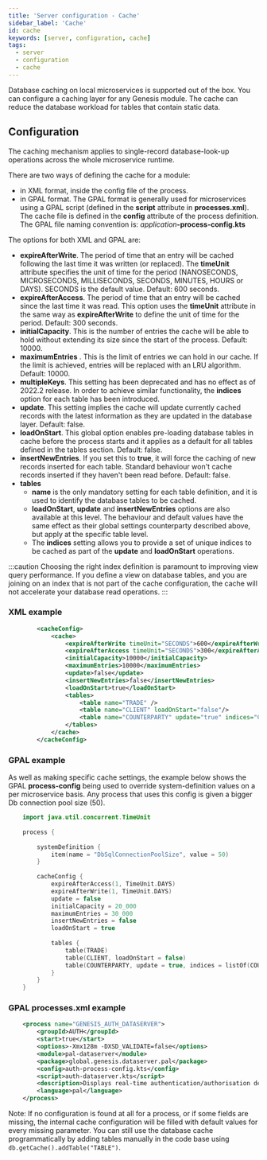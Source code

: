 ```yaml
---
title: 'Server configuration - Cache'
sidebar_label: 'Cache'
id: cache
keywords: [server, configuration, cache]
tags:
  - server
  - configuration
  - cache
---
```



Database caching on local microservices is supported out of the box. You can configure a caching layer for any Genesis module. The cache can reduce the database workload for tables that contain static data.

## Configuration

The caching mechanism applies to single-record database-look-up operations across the whole microservice runtime.

There are two ways of defining the cache for a module:

* in XML format, inside the config file of the process.
* in GPAL format. The GPAL format is generally used for microservices using a GPAL script (defined in the **script** attribute in **processes.xml**). The cache file is defined in the **config** attribute of the process definition. The GPAL file naming convention is: _application_**-process-config.kts**

The options for both XML and GPAL are:

* **expireAfterWrite**. The period of time that an entry will be cached following the last time it was written (or replaced). The **timeUnit** attribute specifies the unit of time for the period (NANOSECONDS, MICROSECONDS, MILLISECONDS, SECONDS, MINUTES, HOURS or DAYS). SECONDS is the default value. Default: 600 seconds.
* **expireAfterAccess**. The period of time that an entry will be cached since the last time it was read. This option uses the **timeUnit** attribute in the same way as **expireAfterWrite** to define the unit of time for the period. Default: 300 seconds.
* **initialCapacity**. This is the number of entries the cache will be able to hold without extending its size since the start of the process. Default: 10000.
* **maximumEntries** . This is the limit of entries we can hold in our cache. If the limit is achieved, entries will be replaced with an LRU algorithm. Default: 10000.
* **multipleKeys**. This setting has been deprecated and has no effect as of 2022.2 release. In order to achieve similar functionality, the **indices** option for each table has been introduced.
* **update**. This setting implies the cache will update currently cached records with the latest information as they are updated in the database layer. Default: false.
* **loadOnStart**. This global option enables pre-loading database tables in cache before the process starts and it applies as a default for all tables defined in the tables section. Default: false.
* **insertNewEntries**. If you set this to **true**, it will force the caching of new records inserted for each table. Standard behaviour won't cache records inserted if they haven't been read before. Default: false.
* **tables**
  * **name** is the only mandatory setting for each table definition, and it is used to identify the database tables to be cached.
  * **loadOnStart**, **update** and **insertNewEntries** options are also available at this level. The behaviour and default values have the same effect as their global settings counterparty described above, but apply at the specific table level.
  * The **indices** setting allows you to provide a set of unique indices to be cached as part of the **update** and **loadOnStart** operations.

:::caution
Choosing the right index definition is paramount to improving view query performance. If you define a view on database tables, and you are joining on an index that is not part of the cache configuration, the cache will not accelerate your database read operations.
:::

### XML example
```xml
        <cacheConfig>
    		<cache>
    			<expireAfterWrite timeUnit="SECONDS">600</expireAfterWrite>
    			<expireAfterAccess timeUnit="SECONDS">300</expireAfterAccess>
    			<initialCapacity>10000</initialCapacity>
    			<maximumEntries>10000</maximumEntries>
    			<update>false</update>
    			<insertNewEntries>false</insertNewEntries>
                <loadOnStart>true</loadOnStart>
    			<tables>
    				<table name="TRADE" />
    				<table name="CLIENT" loadOnStart="false"/>
                    <table name="COUNTERPARTY" update="true" indices="COUNTERPARTY_BY_ID|COUNTERPARTY_BY_LONG_NAME" insertNewEntries="true"/>
    			</tables>
    		</cache>
    	</cacheConfig>
```
### GPAL example
As well as making specific cache settings, the example below shows the GPAL **process-config** being used to override system-definition values on a per microservice basis. Any process that uses this config is given a bigger Db connection pool size (50).

```kotlin
    import java.util.concurrent.TimeUnit
    
    process {
    
        systemDefinition {
            item(name = "DbSqlConnectionPoolSize", value = 50)
        }
    
        cacheConfig {
            expireAfterAccess(1, TimeUnit.DAYS)
            expireAfterWrite(1, TimeUnit.DAYS)
            update = false
            initialCapacity = 20_000
            maximumEntries = 30_000
            insertNewEntries = false
            loadOnStart = true
    
            tables {
                table(TRADE)
                table(CLIENT, loadOnStart = false)
                table(COUNTERPARTY, update = true, indices = listOf(COUNTERPARTY.BY_ID, COUNTERPARTY.BY_LONG_NAME), insertNewEntries = true)
            }
        }
    }
```

### GPAL processes.xml example
```xml
    <process name="GENESIS_AUTH_DATASERVER">
        <groupId>AUTH</groupId>
        <start>true</start>
        <options>-Xmx128m -DXSD_VALIDATE=false</options>
        <module>pal-dataserver</module>
        <package>global.genesis.dataserver.pal</package>
        <config>auth-process-config.kts</config>
        <script>auth-dataserver.kts</script>
        <description>Displays real-time authentication/authorisation details</description>
        <language>pal</language>
    </process>
```

Note: If no configuration is found at all for a process, or if some fields are missing, the internal cache configuration will be filled with default values for every missing parameter. You can still use the database cache programmatically by adding tables manually in the code base using ```db.getCache().addTable("TABLE")```.
